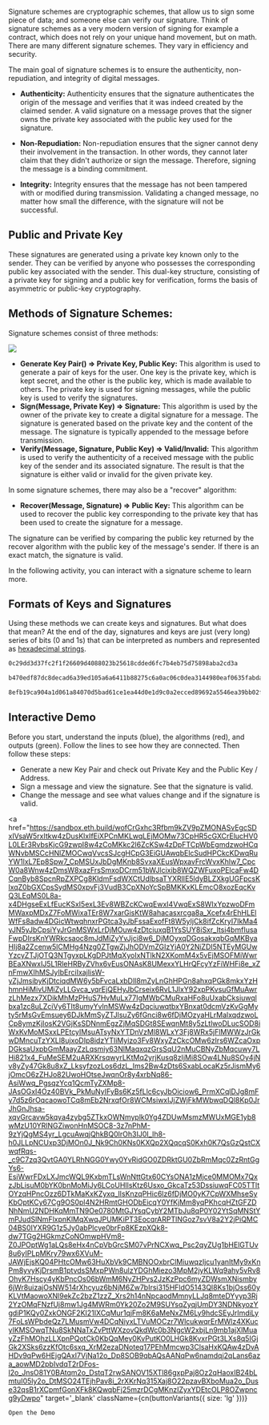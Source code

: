 
Signature schemes are cryptographic schemes, that allow us to sign some piece of data; and someone else can verify our signature. Think of signature schemes as a very modern version of signing for example a contract, which does not rely on your unique hand movement, but on math. There are many different signature schemes. They vary in efficiency and security. 

The main goal of signature schemes is to ensure the authenticity, non-repudiation, and integrity of digital messages.

- **Authenticity:** Authenticity ensures that the signature authenticates the origin of the message and verifies that it was indeed created by the claimed sender. A valid signature on a message proves that the signer owns the private key associated with the public key used for the signature.

- **Non-Repudiation:** Non-repudiation ensures that the signer cannot deny their involvement in the transaction. In other words, they cannot later claim that they didn't authorize or sign the message. Therefore, signing the message is a binding commitment.

- **Integrity:** Integrity ensures that the message has not been tampered with or modified during transmission. Validating a changed message, no matter how small the difference, with the signature will not be successful. 

## Public and Private Key

These signatures are generated using a private key known only to the sender. They can be verified by anyone who possesses the corresponding public key associated with the sender. This dual-key structure, consisting of a private key for signing and a public key for verification, forms the basis of asymmetric or public-key cryptography.

## Methods of Signature Schemes:

Signature schemes consist of three methods:

![](/common-images/cryptography/signature-scheme-methods.png)

- **Generate Key Pair() => Private Key, Public Key:** This algorithm is used to generate a pair of keys for the user. One key is the private key, which is kept secret, and the other is the public key, which is made available to others. The private key is used for signing messages, while the public key is used to verify the signatures. 
- **Sign(Message, Private Key) => Signature:** This algorithm is used by the owner of the private key to create a digital signature for a message. The signature is generated based on the private key and the content of the message. The signature is typically appended to the message before transmission.
- **Verify(Message, Signature, Public Key) => Valid/Invalid:** This algorithm is used to verify the authenticity of a received message with the public key of the sender and its associated signature. The result is that the signature is either valid or invalid for the given private key.

In some signature schemes, there may also be a "recover" algorithm:

- **Recover(Message, Signature) => Public Key:** This algorithm can be used to recover the public key corresponding to the private key that has been used to create the signature for a message.

The signature can be verified by comparing the public key returned by the recover algorithm with the public key of the message's sender. If there is an exact match, the signature is valid.

In the following activity, you can interact with a signature scheme to learn more.

## Formats of Keys and Signatures

Using these methods we can create keys and signatures. But what does that mean? At the end of the day, signatures and keys are just (very long) series of bits (0 and 1s) that can be interpreted as numbers and represented as [hexadecimal strings](https://www.youtube.com/watch?v=WGN4NWICTpQ).

```bash title="Example Private Key"
0c29dd3d37fc2f1f26609d4088023b25618cdded6fc7b4eb75d75898aba2cd3a
```

```bash title="Example Public Key"
b470edf87dc8decad6a39ed105a6a6411b88275c6a0ac06c0dea3144980eaf0635fabda79ceda360583acd0802adb27e
```

```bash title="Example Signature"
8efb19ca904a1d061a84070d5bad61ce1ea44d0e1d9c0a2ecced89692a5546ea39bb02ff1563186767d0903901d5304c126c2ad97dc2efe97c2d528039aff266e9337646498e90b089a4ebfa624e2f353aceca545b7f14b7c2707f3340bd6827
```

## Interactive Demo

Before you start, understand the inputs (blue), the algorithms (red), and outputs (green). Follow the lines to see how they are connected. Then follow these steps:

- Generate a new Key Pair and check out Private Key and the Public Key / Address.
- Sign a message and view the signature. See that the signature is valid.
- Change the message and see what values change and if the signature is valid.

<a
    href="https://sandbox.eth.build/wofCrGxhc3Rfbm9kZV9pZMONASvEgcSDxIVsaW5rxItkw4zDusKlxIfEiXPCnMKLwqLEjMOMw73CpHR5cGXCrElucHV0L0LEr3RvbsKjcG9zwpI8w4zCoMKkc2l6ZcKSw4zDpFTCpWbEgmdzwoHCqWNvbMSCcHNlZMOCwqVvcsSJcgHCpG3EiGUAwqbElcSudHPCkcKDwqRuYW1lxL7Ep8Spw7_CpMSUxJbDgMKnb8SvxaXEusWpxavFrcWvxKhlw7_CpcW0a8Wnw4zDmsW8xazFrsSmxoDCrm51bWJlcixib8WQZWFuxoPElcaFw4DCqnByb8SpcnRpZXPCg8KldmFsdWXCtUdlbsaTYXRlIE5ldyBLZXkgUGFpcsKlxqZ0bGXCpsSydMS0xpvFj3VudB3CpXNoYcSpBMKKxKLEmcO8xozEqcKvQ3LEqMS0L8a-x4DHgseExLfEucKSxI5exL3Ev8WBZcKCwqEwxI4VwqExS8WIxYpzwoDFmMWaxpMDxZ7FoMWixaTEr8W7xarGisKtW8ahacasxrcga8a_Xcefx4rEhHLElWfFs8adw4DGicWtwqhnxrPGtca3yJbFssaExofFt8W5yIjCk8ifZcKryI7IkMa4yJN5yJbCpsiYyJrGnMSWxLrDjMOuw4zDtciuxqB1YsSUY8iSxr_Itsi4bmfIusaFwpDIrsKnYWRkcsaoc8mJdMiZyYvJjci8w6_DjMOyxqDGosakxqbGqMKByaHIj8a2Zcenw5lCMHg4Nzg0ZTgwZjJhODVmZGIzYjA0Y2NiZDI5NTEyMGUwYzcyZTJjOTQ3NTgyxpLKgDPJtMqXyoIxNTlkN2XKomM4x5vEjMSOFMiWwrBEaXNwxIJ5L1RleHRByZVhx6vEusONAsK8UMexxYLHrQFcyYzFiWHFi8e_xZnFmwXIhMSJyIbErciIxajIisW-yZjJmsibyKjDtciqdMW6y5bFvcaLxbDIl8mZyLnGhHPGn8ahxqPGk8mkxYzHhmnHiMivUMiZyLLGvca_yqrEjQEHyJbCrseix6RvL1JlxY92xpPKvsuGfMuAwrzLhMezx7XDikMhMzPHuS7HvMuLx77IgMWbCMuRxaHFo8uUxabCksiuwqlbxa1zc8uLZciVy6TIt8umyYvInMSWw4zDqciuwqtbxYBnxat0dcmVzKvGgMyty5rMsGvEmsuey6DJkMmSyZTJlsuZy6fGnci8w6fDjMOzyaHLrMalxqdzwoLCp8ymzKjIosK2VGjKsSDNnmEgzZjMqSDGt8SEwqnMt8y5zLtlwoDLucSOD8iWxKvMoMSxxLPEtcyIMsuATsyNxYTDnVzMl8WLxY3Fj8WRx5jFlMWWzJrGkwDMncuTzYXLl8ujxoDIp8idzYTIiMyizo3Fv8WxyZzCkcOMw6zIrs6WZcaOxpDGksaUxpbGmMaayZzLqsmiy63NlMaqxqzGrsSqU2nMuCBNyZbMqcuwy7LHi821x4_FuMeSEM2uARXKrsqwyrLKtMq2yrjKusq8zIjMi8SOw4LNu8SOy4jNv8yZy47Gk8u8xZ_LksyfzozLos6dzL_Ims2Bw4zDts6SxabLocaKz5rJismMy6jOmcO6zZHJo82UwoHOtseJwqnOr8y4xrbNq86-AsiWwq_PgsqzYcq1QcmTyZXMp8-JAsOGxI4Oz40BVk_PkMuNyIFyBs6Kz5fLlc6cyJbOiciow6_PrmXCqlDJg8mFy7d5z6rOqcaowoTCq8mEb2NrxqfOr8WCMsiwxIJjZWjFkMWbwqDQl8Kp0JrJhGnJhsa-xqvGrcavw5kqya4zybg5ZTkxOWNmyplk0Yg4ZDUwMsmzMWUxMGE1yb8wMzU10YRlNGZiwonHnMSOC8-3z7nPhM-9zYjQgMS4yr_LgcuAwqjQhkBQ0IrOh3IJ0I_Ih8-h0JLLpNCUxp3DjMOn0J_Nk9Ch0KNs0KXQp2XQqcqS0Kxh0K7QsGzQstCXwqfRqs-_c9C7zq3QvtGA0YLRhNGG0Ywy0YvRidGO0ZDRktGU0ZbRmMqc0ZzRntGgYs6-EsiWwrFDxLXJmcWQL9KxbmTLsWnNttGtx60CYsONA1zMjce0MMOMx7QxzJbLisuM0bYK0bnMoMiJy6LCoUHIlsKtz6Usxo_GkcaTz53DssiuwqFC05TTltOYzqHPncOzz6DTkMaKxKZyxq_IlsKnzqPHic6lz6fDjMO0yK7CpWXMhseSyKbOptKCy67Cg9OS0pl4N2HRmtGHODbEicqY0YfKjMm8yqPKhcqHZtGFZDNhNmU2NDHKqMmTN9Oe0780MtGJYsqCybY2MTbJu8qP0Y02YtSqMNStYmPJudSlNmFlxpnKlMqXwqJPUMKiPT3EocqrARPTlNGoz7svV8a2Y2jPiQMC04BS0IYXR9G1z5Jy0abPlcye0brFp8KEzpXQk8-dw7TGg2HGkmzCoNOmwpHVm8-Z0JPOptWg1aLQs8eHx4nCpVbGrcSM07vPrNCXwq_Psc2qyZUg1bHElGTUv8u6yIPLpMKry79wx6XVuM-JAWjEjsKQ04PHtcOMw63HuXbVk9CMBNOOxbrClMiuwqzIjcu1yanItMy9xKnPm8yvyKjDrsmB1ptvdsSMxpPWn8ulzYDGhMiezo3MpM2jyKLWq9ahy5vRv8OhyK7Hscy4yKbPncOs06bWmM6NyZHPvs2JzKzPpc6myZDWsmXNismby6jWr8uizajOsNW514rXhcyuz6bNjM6Zw7bIrsi315HFldO5143Ql8Ks1bjOss60yKLVtMaowoXNl9ekZc2bzZ1zzZ_Xrs2h14nNpcaodMmnyLLJq8mteDYyyp3Rj2YzOMqFNzfUj8mw1Jg4MWRm0Yk20Zo2M9SUYsqZyqjUmDY3NDNkyozYgdiP1KQy0ZxkONGF2KI21IXCqMur1qjFm8K6aMeNxZM6Ly9hdcSEyJrImdiLy7FoLsWPbdeQz7LMusmVw4DCqNiyxLTVuMOCzr7WlcukwqrErMWlz4XKucyIKMSOwqTNu8SkNNaTxZvPttWXzovQkdWc0b3NgcW2xbjLn9mb1ajXlMuayZzFhMOhzLLXpnPQotCk0KbQqMey0KvPutKO0LHGk8KvxrPGt3LXs8q5IGjGk2XSks6zzKfOtc6sxq_XrM2ezaDNoteq17PEhMmcwp3ClsaHxKQAw4zDvAHDv9qPw6HEjgQAxI7VjNa12o_Dp8SOB9qbAQsAANqPw6namdqj2qLans6aza_aowMD2pbIvdqT2rDFos-l2o_JnsO81Y0BAtqm2o_DstqT2rwSANOV15XTl86gxpPaj8Oz2qHaoxIB24bLmtuI05ly2o_DtMSO24TEjhPav8i_2rXKrNq315Xaj8O22pzavBXboMua2o_Duse32qsB1rXCpmfGonXFk8KQwqbFj25mzrDCgMKnzIZyxYDEtcOLP8OZwpncg9yDwpo"
    target='_blank'
    className={cn(buttonVariants({ size: 'lg' }))}
>
    Open the Demo
</a>
